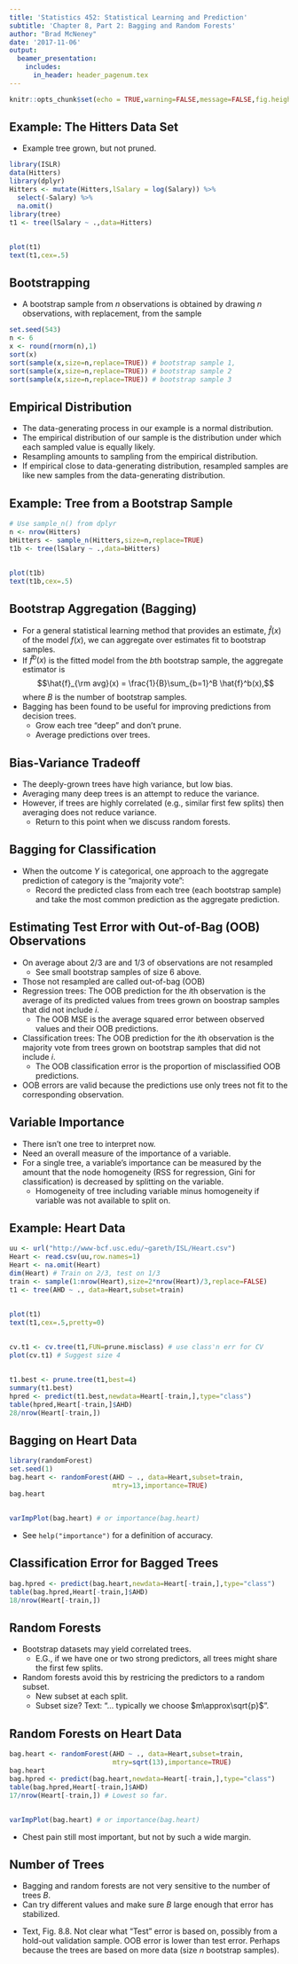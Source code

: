 ```yaml
---
title: 'Statistics 452: Statistical Learning and Prediction'
subtitle: 'Chapter 8, Part 2: Bagging and Random Forests'
author: "Brad McNeney"
date: '2017-11-06'
output: 
  beamer_presentation:
    includes:
      in_header: header_pagenum.tex
---
```


```r
knitr::opts_chunk$set(echo = TRUE,warning=FALSE,message=FALSE,fig.height=3,fig.width=5)
```

## Example: The Hitters Data Set

* Example tree grown, but not pruned.

\scriptsize

```r
library(ISLR)
data(Hitters)
library(dplyr)
Hitters <- mutate(Hitters,lSalary = log(Salary)) %>% 
  select(-Salary) %>%
  na.omit()
library(tree)
t1 <- tree(lSalary ~ .,data=Hitters)
```

##

\scriptsize

```r
plot(t1)
text(t1,cex=.5)
```

## Bootstrapping 

* A bootstrap sample from $n$ observations is obtained 
by drawing $n$ observations, with replacement, from 
the sample

\scriptsize

```r
set.seed(543)
n <- 6
x <- round(rnorm(n),1)
sort(x)
sort(sample(x,size=n,replace=TRUE)) # bootstrap sample 1, 
sort(sample(x,size=n,replace=TRUE)) # bootstrap sample 2
sort(sample(x,size=n,replace=TRUE)) # bootstrap sample 3
```

## Empirical Distribution

* The data-generating process in our example is a normal distribution.
* The empirical distribution of our sample is the distribution
under which each sampled value is equally likely.
* Resampling amounts to sampling from the empirical distribution.
* If empirical close to data-generating distribution, 
resampled samples are like new samples from the data-generating 
distribution.

## Example: Tree from a Bootstrap Sample

\scriptsize

```r
# Use sample_n() from dplyr
n <- nrow(Hitters)
bHitters <- sample_n(Hitters,size=n,replace=TRUE)
t1b <- tree(lSalary ~ .,data=bHitters)
```

##

\scriptsize

```r
plot(t1b)
text(t1b,cex=.5)
```


## Bootstrap Aggregation (Bagging)

* For a general statistical learning method that 
provides an estimate, $\hat{f}(x)$ of the model $f(x)$,
we can aggregate over estimates fit to bootstrap samples.
* If $\hat{f}^b(x)$ is the fitted model from the $b$th 
bootstrap sample, the aggregate estimator is
$$\hat{f}_{\rm avg}(x) = \frac{1}{B}\sum_{b=1}^B \hat{f}^b(x),$$
where $B$ is the number of bootstrap samples.
* Bagging has been found to be useful for improving 
predictions from decision trees.
    + Grow each tree "deep" and don't prune.
    + Average predictions over trees.
  

## Bias-Variance Tradeoff

* The deeply-grown trees have high variance, but low bias.
* Averaging many deep trees is an attempt to reduce the
variance.
* However, if trees are highly correlated (e.g., similar first 
few splits) then averaging does not reduce variance.
    + Return to this point when we discuss random forests.
    


## Bagging for Classification

* When the outcome $Y$ is categorical, one approach to
the aggregate prediction of category is the "majority vote":
    + Record the predicted class from each tree (each 
    bootstrap sample) and take the most common prediction
    as the aggregate prediction.
    
## Estimating Test Error with Out-of-Bag (OOB) Observations

* On average about 2/3 are and 1/3 of observations are not resampled
    + See small bootstrap samples of size 6 above.
* Those not resampled are called out-of-bag (OOB)
* Regression trees: The OOB prediction for the $i$th observation
is the average of its predicted values from trees grown
on boostrap samples that did not include $i$.
    + The OOB MSE is the average squared error between  observed
    values and their OOB predictions.
* Classification trees: The OOB prediction for the $i$th observation
is the majority vote from trees grown on bootstrap samples that did
not include $i$.
    + The OOB classification error is the proportion of misclassified
    OOB predictions. 
* OOB errors are valid because the predictions use only trees not
fit to the corresponding observation.
    
## Variable Importance

* There isn't one tree to interpret now.
* Need an overall measure of the importance of a variable.
* For a single tree, a variable's importance can be measured
by the amount that the node homogeneity (RSS for regression,
Gini for classification) is decreased by splitting on the variable. 
    + Homogeneity of tree including variable 
    minus homogeneity if variable was not available
    to split on.
    

## Example: Heart Data

\scriptsize

<!-- for next time, set a seed in this chunk for repro in Ch08part3 -->

```r
uu <- url("http://www-bcf.usc.edu/~gareth/ISL/Heart.csv")
Heart <- read.csv(uu,row.names=1)
Heart <- na.omit(Heart)
dim(Heart) # Train on 2/3, test on 1/3
train <- sample(1:nrow(Heart),size=2*nrow(Heart)/3,replace=FALSE)
t1 <- tree(AHD ~ ., data=Heart,subset=train)
```

## 

\scriptsize

```r
plot(t1)
text(t1,cex=.5,pretty=0)
```

##

\scriptsize

```r
cv.t1 <- cv.tree(t1,FUN=prune.misclass) # use class'n err for CV
plot(cv.t1) # Suggest size 4
```

## 

\scriptsize

```r
t1.best <- prune.tree(t1,best=4)
summary(t1.best)
hpred <- predict(t1.best,newdata=Heart[-train,],type="class")
table(hpred,Heart[-train,]$AHD)
28/nrow(Heart[-train,])
```

## Bagging on Heart Data

\scriptsize

```r
library(randomForest)
set.seed(1)
bag.heart <- randomForest(AHD ~ ., data=Heart,subset=train,
                          mtry=13,importance=TRUE)
bag.heart
```

##

\scriptsize

```r
varImpPlot(bag.heart) # or importance(bag.heart)
```

\normalsize

* See `help("importance")` for a definition of accuracy.

## Classification Error for Bagged Trees

\scriptsize

```r
bag.hpred <- predict(bag.heart,newdata=Heart[-train,],type="class")
table(bag.hpred,Heart[-train,]$AHD)
18/nrow(Heart[-train,])
```

## Random Forests

* Bootstrap datasets may yield correlated trees.
    + E.G., if we have one or two strong predictors, all trees
    might share the first few splits.
* Random forests avoid this by restricing the predictors 
to a random subset.
    + New subset at each split.
    + Subset size? Text: "... typically we choose  $m\approx\sqrt{p}$".

## Random Forests on Heart Data

\scriptsize

```r
bag.heart <- randomForest(AHD ~ ., data=Heart,subset=train,
                          mtry=sqrt(13),importance=TRUE)
bag.heart
bag.hpred <- predict(bag.heart,newdata=Heart[-train,],type="class")
table(bag.hpred,Heart[-train,]$AHD)
17/nrow(Heart[-train,]) # Lowest so far.
```

##

\scriptsize

```r
varImpPlot(bag.heart) # or importance(bag.heart)
```

* Chest pain still most important, but not by such
a wide margin.

## Number of Trees

* Bagging and random forests are not very sensitive to the number
of trees $B$.
* Can try different values and make sure $B$ large enough that
error has stabilized.

\vspace*{-.4in}

\begin{center}
\includegraphics[height=2.3in]{Fig8_8.pdf}
\end{center}

\vspace*{-.4in}

\small

* Text, Fig. 8.8. Not clear what "Test" error is based on, possibly
from a hold-out validation sample.
OOB error is lower than test error. Perhaps because the trees
are based on more data (size $n$ bootstrap samples).